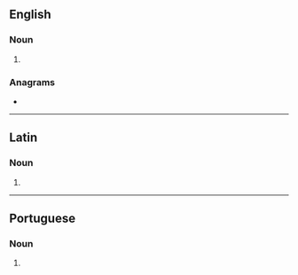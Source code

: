{{also|avós|avôs|avô}}
==English==

===Noun===
{{head|en|noun form}}

# {{plural of|en|avo}}

===Anagrams===
* {{anagrams|en|a=aosv|OAVs|OVAs|Sova|VOAs|vaso-}}

----

==Latin==

===Noun===
{{la-noun-form|avōs}}

# {{inflection of|la|avus||acc|p}}

----

==Portuguese==

===Noun===
{{head|pt|noun form}}

# {{plural of|pt|avo}}